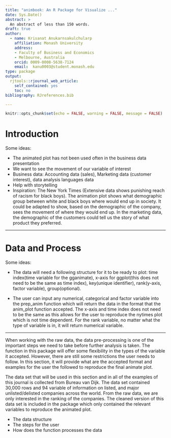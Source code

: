 ```yaml
---
title: "animbook: An R Package for Visualize ..."
date: Sys.Date()
abstract: >
  An abstract of less than 150 words.
draft: true
author:  
  - name: Krisanat Anukarnsakulchularp
    affiliation: Monash University
    address:
    - Faculty of Business and Economics
    - Melbourne, Australia
    orcid: 0009-0008-5638-7124
    email:  kanu0003@student.monash.edu
type: package
output: 
  rjtools::rjournal_web_article:
    self_contained: yes
    toc: no
bibliography: RJreferences.bib

---
```


```r
knitr::opts_chunk$set(echo = FALSE, warning = FALSE, message = FALSE)
```

# Introduction

Some ideas:

- The animated plot has not been used often in the business data presentation
- We want to see the movement of our variable of interest
- Business data: Accounting data (sales), Marketing data (customer interest), data analysis languages data
- Help with storytelling
- Inspiration: The New York Times (Extensive data shows punishing reach of racism for black boys). The animation plot shows what demographic group between white and black boys where would end up in society. It could be adapted to show, based on the demographic of the company, sees the movement of where they would end up. In the marketing data, the demographic of the customers could tell us the story of what product they preferred.

-------------------------------------------------------------------------------





# Data and Process

Some ideas:

- The data will need a following structure for it to be ready to plot: time index(time variable for the gganimate), x-axis for ggplot(this does not need to be the same as time index), key(unique identifier), rank(y-axis, factor variable), group(optional).

- The user can input any numerical, categorical and factor variable into the prep_anim function which will return the data in the format that the anim_plot function accepted. The x-axis and time index does not need to be the same as this allows for the user to reproduce the nytimes plot which is not time dependent. For the rank variable, no matter what the type of variable is in, it will return numerical variable.

-------------------------------------------------------------------------------

When working with the raw data, the data pre-processing is one of the important steps we need to take before further analysis is taken. The function in this package will offer some flexibility in the types of the variable it accepted. However, there are still some restrictions the user needs to follow. In this section, it will provide what are the accepted format and examples for the user the followed to reproduce the final animate plot.

The data set that will be used in this section and in all of the examples of this journal is collected from Bureau van Dijk. The data set contained 30,000 rows and 94 variable of information on listed, and major unlisted/delisted companies across the world. From the raw data, we are only interested in the ranking of the companies. The cleaned version of this data set is included in the package which only contained the relevant variables to reproduce the animated plot.

- The data structure
- The steps for the user
- How does the function processes the data




